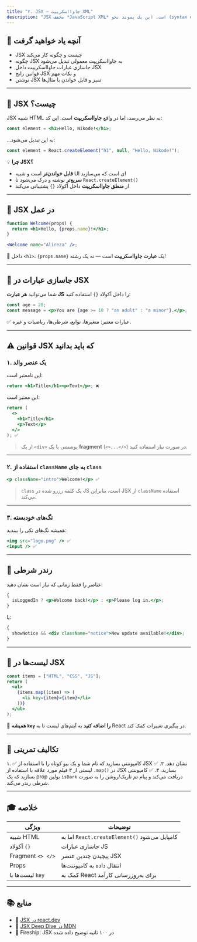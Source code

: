 ```yaml
---
title: "۲. JSX — جاوااسکریپت XML"
description: "JSX مخفف *JavaScript XML* است. این یک پسوند نحو (syntax extension) است که به شما اجازه می‌دهد **کد HTML-like را داخل جاوااسکریپت** بنویسید، و این راز موفقیت React در ساخت رابط‌های کاربری است."
---
```


## 🧠 آنچه یاد خواهید گرفت

- JSX چیست و چگونه کار می‌کند
- چگونه JSX به جاوااسکریپت معمولی تبدیل می‌شود
- جاسازی عبارات جاوااسکریپت داخل JSX
- قوانین رایج JSX و نکات مهم
- نوشتن JSX تمیز و قابل خواندن با مثال‌ها

---

## 🔹 JSX چیست؟

JSX شبیه HTML به نظر می‌رسد، اما در واقع **جاوااسکریپت** است. این کد:

```jsx
const element = <h1>Hello, Nikode!</h1>;
```

…به این تبدیل می‌شود:

```js
const element = React.createElement("h1", null, "Hello, Nikode!");
```

💡 **چرا JSX؟**

- **قابل خواندن‌تر** است و شبیه UI ای است که می‌سازید
- **سریع‌تر** نوشته و درک می‌شود تا `React.createElement()`
- از **منطق جاوااسکریپت** داخل آکولاد `{}` پشتیبانی می‌کند

---

## 🔹 JSX در عمل

```jsx
function Welcome(props) {
  return <h1>Hello, {props.name}!</h1>;
}

<Welcome name="Alireza" />;
```

🧠 داخل `<h1>`، `{props.name}` یک **عبارت جاوااسکریپت** است — نه یک رشته!

---

## 🔸 جاسازی عبارات در JSX

شما می‌توانید **هر عبارت JS** را داخل آکولاد `{}` استفاده کنید:

```jsx
const age = 20;
const message = <p>You are {age >= 18 ? "an adult" : "a minor"}.</p>;
```

✅ عبارات معتبر: متغیرها، توابع، شرطی‌ها، ریاضیات و غیره.

---

## ⚠️ قوانین JSX که باید بدانید

### ۱. **یک عنصر والد**

این نامعتبر است:

```jsx
return <h1>Title</h1><p>Text</p>; ❌
```

این معتبر است:

```jsx
return (
  <>
    <h1>Title</h1>
    <p>Text</p>
  </>
); ✅
```

> از یک `<div>` پوششی یا یک **fragment** (`<>...</>`) در صورت نیاز استفاده کنید.

---

### ۲. **استفاده از `className` به جای `class`**

```jsx
<p className="intro">Welcome!</p> ✅
```

> `class` یک کلمه رزرو شده در JS است، بنابراین JSX از `className` استفاده می‌کند.

---

### ۳. **تگ‌های خودبسته**

همیشه تگ‌های تکی را ببندید:

```jsx
<img src="logo.png" /> ✅
<input /> ✅
```

---

## 🔸 رندر شرطی

عناصر را فقط زمانی که نیاز است نشان دهید:

```jsx
{
  isLoggedIn ? <p>Welcome back!</p> : <p>Please log in.</p>;
}
```

یا:

```jsx
{
  showNotice && <div className="notice">New update available!</div>;
}
```

---

## 🔸 لیست‌ها در JSX

```jsx
const items = ["HTML", "CSS", "JS"];
return (
  <ul>
    {items.map((item) => (
      <li key={item}>{item}</li>
    ))}
  </ul>
);
```

🧠 **همیشه `key` را اضافه کنید** به آیتم‌های لیست تا به React در پیگیری تغییرات کمک کند.

---

## 🧪 تکالیف تمرینی

۱. ✅ کامپوننتی بسازید که نام شما و یک بیو کوتاه را با استفاده از JSX نشان دهد.
۲. ✅ لیستی از ۳ فیلم مورد علاقه با استفاده از `.map()` در JSX بسازید.
۳. ✅ کامپوننتی بسازید که یک prop بولین `isDark` دریافت می‌کند و پیام تم تاریک/روشن را به صورت شرطی رندر می‌کند.

---

## 🎓 خلاصه

| ویژگی             | توضیحات                                       |
| ----------------- | --------------------------------------------- |
| شبیه HTML         | اما به `React.createElement()` کامپایل می‌شود |
| آکولاد `{}`       | جاسازی عبارات JS                              |
| Fragment `<> </>` | پیچیدن چندین عنصر JSX                         |
| Props             | انتقال داده به کامپوننت‌ها                    |
| لیست‌ها با `key`  | کمک به React برای به‌روزرسانی کارآمد          |

---

## 📚 منابع

- 🔗 [JSX در react.dev](https://react.dev/learn/writing-markup-with-jsx)
- 🔗 [JSX Deep Dive در MDN](https://developer.mozilla.org/en-US/docs/Web/JavaScript/Reference/JSX)
- 🎥 Fireship: JSX در ۱۰۰ ثانیه توضیح داده شده
